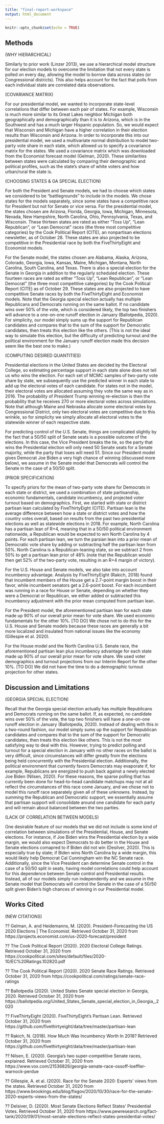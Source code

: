 ```yaml
---
title: "final-report-workspace"
output: html_document
---
```


```r
knitr::opts_chunk$set(echo = TRUE)
```

## Methods

(WHY HIERARCHICAL)

Similarly to prior work (Linzer 2013), we use a hierarchical model structure for our election models to overcome the limitation that not every state is polled on every day, allowing the model to borrow data across states (or Congressional districts). This also helps account for the fact that polls from each individual state are correlated data observations.

(COVARIANCE MATRIX)

For our presidential model, we wanted to incorporate state-level correlations that differ between each pair of states. For example, Wisconsin is much more similar to its Great Lakes neighbor Michigan both geographically and demographically than it is to Arizona, which is in the Southwest and has a much larger Hispanic population. So, we would expect that Wisconsin and Michigan have a higher correlation in their election results than Wisconsin and Arizona. In order to incorporate this into our presidential model, we used a multivariate normal distribution to model two-party vote share in each state, which allowed us to specify a covariance matrix for the states. We used a covariance matrix which was downloaded from the Economist forecast model (Gelman, 2020). These similarities between states were calculated by comparing their demographic and political profiles, such as the state's share of white voters and how urban/rural the state is.

(CHOOSING STATES & GA SPECIAL ELECTION)

For both the President and Senate models, we had to choose which states we considered to be "battlegrounds" to include in the models. We chose states for the models separately, since some states have a competitive race for President but not for Senate or vice versa. For the presidential model, the states chosen are Arizona, Florida, Georgia, Iowa, Michigan, Minnesota, Nevada, New Hampshire, North Carolina, Ohio, Pennsylvania, Texas, and Wisconsin. These thirteen states are rated as either "Toss Up", "Lean Republican", or "Lean Democrat" races (the three most competitive categories) by the Cook Political Report (CITE), an nonpartisan elections newsletter, as of October 28. These states are also projected to be competitive in the Presidential race by both the FiveThirtyEight and Economist models.

For the Senate model, the states chosen are Alabama, Alaska, Arizona, Colorado, Georgia, Iowa, Kansas, Maine, Michigan, Montana, North Carolina, South Carolina, and Texas. There is also a special election for the Senate in Georgia in addition to the regularly scheduled election. These fourteen races are rated as either "Toss Up", "Lean Republican", or "Lean Democrat" (the three most competitive categories) by the Cook Political Report (CITE) as of October 29. These states are also projected to have competitive Senate races by both the FiveThirtyEight and Economist models. Note that the Georgia special election actually has multiple Republicans and Democrats running on the same ballot. If no candidate wins over 50% of the vote, which is considered likely, the top two finishers will advance to a one-on-one runoff election in January (Ballotpedia, 2020). For simplicity, our model simply sums up the support for Republican candidates and compares that to the sum of the support for Democratic candidates, then treats this election like the others. (This is not the ideal way to simulate this election, but the difficulty of predicting turnout and the political environment for the January runoff election made this decision seem like the best one to make.)

(COMPUTING DESIRED QUANTITIES)

Presidential elections in the United States are decided by the Electoral College, so estimating percentage support in each state alone does not tell us who wins the election. For each set of MCMC samples of two-party vote share by state, we subsequently use the predicted winner in each state to add up the electoral votes of each candidate. For states not in the model, their electoral votes are allocated assuming they vote the same way as in 2016. The probability of President Trump winning re-election is then the probability that he receives 270 or more electoral votes across simulations. Note that although Maine and Nebraska allocate some electoral votes by Congressional District, only two electoral votes are competitive due to this wrinkle, so for simplicity we simply allocate all electoral votes to the statewide winner of each respective state.

For predicting control of the U.S. Senate, things are complicated slightly by the fact that a 50/50 split of Senate seats is a possible outcome of the elections. In this case, the Vice President breaks the tie, so the party that wins the Presidential election will only need 50 Senate seats for a Senate majority, while the party that loses will need 51. Since our President model gives Democrat Joe Biden a very high chance of winning (discussed more below), we assume in the Senate model that Democrats will control the Senate in the case of a 50/50 split.

(PRIOR SPECIFICATION)

To specify priors for the mean of two-party vote share for Democrats in each state or district, we used a combination of state partisanship, economic fundamentals, candidate incumbency, and projected voter turnout based on demographics. First, we started with state or district partisan lean calculated by FiveThirtyEight (CITE). Partisan lean is the average difference between how a state or district votes and how the country votes overall, based on results from the past two presidential elections as well as statewide elections in 2018. For example, North Carolina has a partisan lean of R+4, meaning that in a 50/50 political environment nationwide, a Republican would be expected to win North Carolina by 4 points. For each partisan lean, we turn the parsian lean into a prior mean of Democratic vote share by adding or subtracting half the partisan lean from 50%. North Carolina is a Republican-leaning state, so we subtract 2 from 50% to get a partisan lean prior of 48% (note that the Republican would then get 52% of the two-party vote, resulting in an R+4 margin of victory).

For the U.S. House and Senate models, we also take into account incumbency advantage. Analysis by FiveThirtyEight (Rakich, 2018) found that incumbent members of the House get a 2.7-point margin boost in their favor, while incumbent senators get a 2.6-point boost. For each incumbent was running in a race for House or Senate, depending on whether they were a Democrat or Republican, we either added or subtracted this incumbency adjustment with the prior mean computed from partisan lean.

For the President model, the aforementioned partisan lean for each state made up 90% of our overall prior mean for vote share. We used economic fundamentals for the other 10%. [TO DO] We chose not to do this for the U.S. House and Senate models because these races are generally a bit more localized and insulated from national issues like the economy (Gillespie et al. 2020).

For the House model and the North Carolina U.S. Senate race, the aforementioned partisan lean plus incumbency advantage for each state made up 90% of our overall prior mean for vote share. We used voter demographics and turnout projections from our Interim Report for the other 10%. [TO DO] We did not have the time to do a demographic turnout projection for other states.


## Discussion and Limitations

(GEORGIA SPECIAL ELECTION)

Recall that the Georgia special election actually has multiple Republicans and Democrats running on the same ballot. If, as expected, no candidate wins over 50% of the vote, the top two finishers will have a one-on-one runoff election in January (Ballotpedia, 2020). Instead of dealing with this in a two-round fashion, our model simply sums up the support for Republican candidates and compares that to the sum of the support for Democratic candidates, then treats this election like others. This is not the most satisfying way to deal with this. However, trying to predict polling and turnout for a special election in January with no other races on the ballot is very difficult, since circumstances will differ greatly from the elections being held concurrently with the Presidential election. Additionally, the political environment that currently favors Democrats may evaporate if, for example, Republicans are energized to push back against a newly elected Joe Biden (Nilsen, 2020). For these reasons, the sparse polling that has currently been done for head-to-head candidate matchups may not at all reflect the circumstances of this race come January, and we chose not to model this runoff race separately given all of these unknowns. Instead, by summing the Republican and Democratic support, we essentially assume that partisan support will consolidate around one candidate for each party and will remain about balanced between the two parties.

(LACK OF CORRELATION BETWEEN MODELS)

One desirable feature of our models that we did not include is some kind of correlation between simulations of the Presidential, House, and Senate elections. For instance, if Joe Biden wins the Presidential election by a wide margin, we would also expect Democrats to do better in the House and Senate elections comapred to if Biden did not win (Desilver, 2020). This is especially true by state; if Biden wins North Carolina by a wide margin, this would likely help Democrat Cal Cunningham win the NC Senate race. Additionally, since the Vice President can determine Senate control in the case of a 50/50 split in seats, having model correlations could help account for this dependence between Senate control and Presidential results. Instead, all of our models simply run independently and we assume in the Senate model that Democrats will control the Senate in the case of a 50/50 split given Biden's high chances of winning in our Presidential model.


## Works Cited

(NEW CITATIONS)

?? Gelman, A. and Heidemanns, M. (2020). President--Forecasting the US 2020 Elections | The Economist. Retrieved October 31, 2020 from https://projects.economist.com/us-2020-forecast/president

?? The Cook Political Report (2020). 2020 Electoral College Ratings. Retrieved October 31, 2020 from https://cookpolitical.com/sites/default/files/2020-10/EC%20Ratings.102820.pdf

?? The Cook Political Report (2020). 2020 Senate Race Ratings. Retrieved October 31, 2020 from https://cookpolitical.com/ratings/senate-race-ratings

?? Ballotpedia (2020). United States Senate special election in Georgia, 2020. Retrieved October 31, 2020 from https://ballotpedia.org/United_States_Senate_special_election_in_Georgia,_2020

?? FiveThirtyEight (2020). FiveThirtyEight's Partisan Lean. Retrieved October 31, 2020 from https://github.com/fivethirtyeight/data/tree/master/partisan-lean

?? Rakich, N. (2018). How Much Was Incumbency Worth In 2018? Retrieved October 31, 2020 from https://github.com/fivethirtyeight/data/tree/master/partisan-lean

?? Nilsen, E. (2020). Georgia’s two super-competitive Senate races, explained. Retrieved October 31, 2020 from https://www.vox.com/21536826/georgia-senate-race-ossoff-loeffler-warnock-perdue

?? Gillespie, A. et al. (2020). Race for the Senate 2020: Experts’ views from the states. Retrieved October 31, 2020 from https://www.brookings.edu/blog/fixgov/2020/10/30/race-for-the-senate-2020-experts-views-from-the-states/

?? Delsiver, D. (2020). Most Senate Elections Reflect States’ Presidential Votes. Retrieved October 31, 2020 from https://www.pewresearch.org/fact-tank/2020/09/01/most-senate-elections-reflect-states-presidential-votes/
